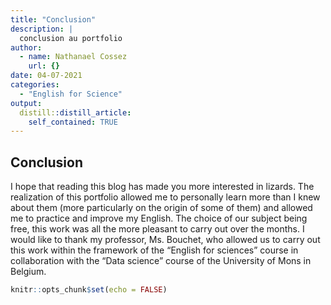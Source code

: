 ```yaml
---
title: "Conclusion"
description: |
  conclusion au portfolio
author:
  - name: Nathanael Cossez
    url: {}
date: 04-07-2021
categories:
  - "English for Science"
output:
  distill::distill_article:
    self_contained: TRUE
---
```


## Conclusion

I hope that reading this blog has made you more interested in lizards. The realization of this portfolio allowed me to personally learn more than I knew about them (more particularly on the origin of some of them) and allowed me to practice and improve my English. The choice of our subject being free, this work was all the more pleasant to carry out over the months. I would like to thank my professor, Ms. Bouchet, who allowed us to carry out this work within the framework of the "English for sciences" course in collaboration with the "Data science" course of the University of Mons in Belgium.

```r
knitr::opts_chunk$set(echo = FALSE)
```
